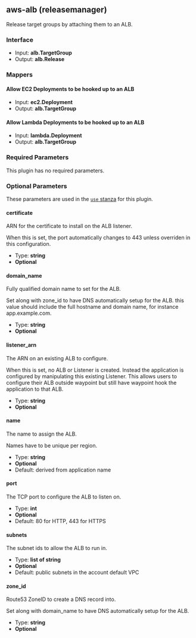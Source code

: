## aws-alb (releasemanager)

Release target groups by attaching them to an ALB.

### Interface

- Input: **alb.TargetGroup**
- Output: **alb.Release**

### Mappers

#### Allow EC2 Deployments to be hooked up to an ALB

- Input: **ec2.Deployment**
- Output: **alb.TargetGroup**

#### Allow Lambda Deployments to be hooked up to an ALB

- Input: **lambda.Deployment**
- Output: **alb.TargetGroup**

### Required Parameters

This plugin has no required parameters.

### Optional Parameters

These parameters are used in the [`use` stanza](/docs/waypoint-hcl/use) for this plugin.

#### certificate

ARN for the certificate to install on the ALB listener.

When this is set, the port automatically changes to 443 unless overriden in this configuration.

- Type: **string**
- **Optional**

#### domain_name

Fully qualified domain name to set for the ALB.

Set along with zone_id to have DNS automatically setup for the ALB. this value should include the full hostname and domain name, for instance app.example.com.

- Type: **string**
- **Optional**

#### listener_arn

The ARN on an existing ALB to configure.

When this is set, no ALB or Listener is created. Instead the application is configured by manipulating this existing Listener. This allows users to configure their ALB outside waypoint but still have waypoint hook the application to that ALB.

- Type: **string**
- **Optional**

#### name

The name to assign the ALB.

Names have to be unique per region.

- Type: **string**
- **Optional**
- Default: derived from application name

#### port

The TCP port to configure the ALB to listen on.

- Type: **int**
- **Optional**
- Default: 80 for HTTP, 443 for HTTPS

#### subnets

The subnet ids to allow the ALB to run in.

- Type: **list of string**
- **Optional**
- Default: public subnets in the account default VPC

#### zone_id

Route53 ZoneID to create a DNS record into.

Set along with domain_name to have DNS automatically setup for the ALB.

- Type: **string**
- **Optional**
